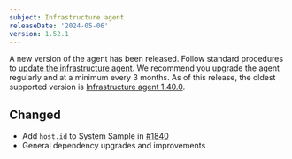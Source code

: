 ```yaml
---
subject: Infrastructure agent
releaseDate: '2024-05-06'
version: 1.52.1
---
```


A new version of the agent has been released. Follow standard procedures to [update the infrastructure agent](https://docs.newrelic.com/docs/infrastructure/install-configure-manage-infrastructure/update-or-uninstall/update-infrastructure-agent). We recommend you upgrade the agent regularly and at a minimum every 3 months. As of this release, the oldest supported version is [Infrastructure agent 1.40.0](https://docs.newrelic.com/docs/release-notes/infrastructure-release-notes/infrastructure-agent-release-notes/new-relic-infrastructure-agent-1400/).

## Changed

* Add `host.id` to System Sample in [#1840](https://github.com/newrelic/infrastructure-agent/pull/1840)
* General dependency upgrades and improvements
